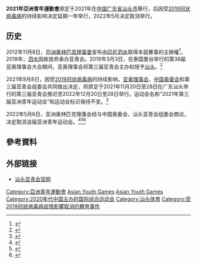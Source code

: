 {{noteTA|G1=Sports|G2=IT}}
{{Asiad infobox
|Name= 2021年亞洲青年運動會
|Logo= Shantou 2021 Asian Youth Games Emblem.png
|Size=
|Optional caption=
|Host city={{CHN}}[[汕头|汕头]]
|Motto=潮·起汕头，韵·动亚洲<ref>{{cite news |author1=李刚 |title=第三届亚青会会徽吉祥物发布 |url=https://finance.sina.com.cn/tech/2020-11-26/doc-iiznctke3302176.shtml |accessdate=2021-01-16 |work=[[人民日报|人民日报]] |agency=新浪网 |archive-date=2021-01-22 |archive-url=https://web.archive.org/web/20210122040820/https://finance.sina.com.cn/tech/2020-11-26/doc-iiznctke3302176.shtml |dead-url=no }}</ref>
|Nations participating=45
|Athletes participating=
|Events=
|Opening ceremony=
|Closing ceremony=
|Officially opened by=
|Athlete's Oath=
|Judge's Oath=
|Torch Lighter=
|Stadium=
|previous=
}}

'''2021年亞洲青年運動會'''原定于2021年在[[中华人民共和国|中国]][[广东省|广东省]][[汕头市|汕头市]]舉行，后因受[[2019冠状病毒病|2019冠状病毒病]]的持续影响决定延期一年举行，2022年5月决定取消举行。

==历史==

2012年11月8日，[[亞洲奧林匹克理事會|亞洲奧林匹克理事會]]宣布由[[印尼|印尼]][[泗水_(印尼)|泗水]]取得本屆賽事的主辦權<ref>{{cite web|url=http://english.cri.cn/8046/2012/11/08/2702s731634.htm|title=Hanoi Wins Right to Host 2019 Asian Games|publisher=english.cri.cn|accessdate=2014-09-18|archive-date=2018-10-19|archive-url=https://web.archive.org/web/20181019153838/http://english.cri.cn/8046/2012/11/08/2702s731634.htm|dead-url=no}}</ref>，2018年，[[泗水_(印尼)|泗水]]因故放弃承办亚青会。2019年3月3日，在泰国曼谷举行的第38届亚奥理事会大会期间，亚奥理事会将第三届亚青会主办权授予[[汕头|汕头]]。<ref>{{Cite web |url=http://news.sina.com.cn/w/2019-03-04/doc-ihsxncvf9569830.shtml |title=存档副本 |accessdate=2019-03-04 |archive-date=2021-01-04 |archive-url=https://web.archive.org/web/20210104090930/http://news.sina.com.cn/w/2019-03-04/doc-ihsxncvf9569830.shtml |dead-url=no }}</ref>

2021年9月8日，因受[[2019冠状病毒病|2019冠状病毒病]]的持续影响，[[亚奥理事会|亚奥理事会]]、[[中国奥委会|中国奥委会]]和第三届亚青会组委会共同做出决定，将原定于2021年11月20日至28日在广东汕头举行的第三届亚青会推迟至2022年12月20日至28日举行。运动会名称“2021年第三届亚洲青年运动会”和运动会标识保持不变。<ref>{{cite web|title=汕头亚青会延期至2022年12月举行|url=http://sports.xinhuanet.com/c/2021-09/08/c_1127840692.htm|accessdate=2021-09-08|publisher=新华网|archive-url=https://web.archive.org/web/20210908094137/http://sports.xinhuanet.com/c/2021-09/08/c_1127840692.htm|archive-date=2021-09-08|dead-url=no|5=}}</ref>

2022年5月6日，亚洲奥林匹克理事会经与中国奥委会、汕头亚青会组委会商议，决定取消该届亚洲青年运动会。<ref>{{Cite web|title=受疫情影响亚奥理事会决定取消第三届亚洲青年运动会|url=https://www.2021shantou.cn/2022/05/06/994524.html|access-date=2022-05-06|work=汕头2021年第三届亚洲青年运动会官网}}</ref><ref>{{cite web|title=亚奥理事会决定杭州亚运会延期举行并取消汕头亚洲青年运动会|url=https://china.huanqiu.com/article/47ti0b1LZj2|accessdate=2022-05-06|date=2022-05-06|publisher=央视新闻|via=环球网|archive-date=2022-05-06|archive-url=https://web.archive.org/web/20220506145419/https://china.huanqiu.com/article/47ti0b1LZj2}}</ref><ref>{{cite press release|title=OCA Press Release on Hangzhou Asian Games 2022 and Shantou Asian Youth Games 2021|url=https://ocasia.org/news/2987-oca-press-release-on-hangzhou-asian-games-2022-and-shantou-asian-youth-games-2021.html|accessdate=2022-05-06|date=2022-05-06|publisher=亚洲奥林匹克理事会|language=en|archive-date=2022-05-06|archive-url=https://web.archive.org/web/20220506075830/https://ocasia.org/news/2987-oca-press-release-on-hangzhou-asian-games-2022-and-shantou-asian-youth-games-2021.html}}</ref>

==參考資料==
{{Reflist|2}}

== 外部链接 ==
*[https://www.2021shantou.cn/ 汕头亚青会官网]{{Wayback|url=https://www.2021shantou.cn/ |date=20210123014107 }}{{zh-cn icon}}{{en icon}}

{{亞洲運動會}}

[[Category:亞洲青年運動會|Category:亞洲青年運動會]]
[[Category:2022年綜合運動會|Asian Youth Games]]
[[Category:2022年中国体育|Asian Youth Games]]
[[Category:2020年代中国主办的国际综合运动会|Category:2020年代中国主办的国际综合运动会]]
[[Category:汕头体育|Category:汕头体育]]
[[Category:受2019冠狀病毒病疫情影響取消的體育事件|Category:受2019冠狀病毒病疫情影響取消的體育事件]]